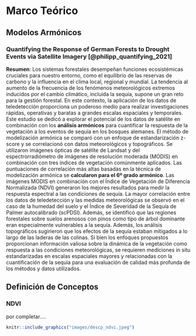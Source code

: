 # Marco Teórico {#m_teorico}
  


## Modelos Armónicos

### Quantifying the Response of German Forests to Drought Events via Satellite Imagery [@philipp_quantifying_2021]


**Resumen**: Los sistemas forestales desempeñan funciones ecosistémicas cruciales para nuestro entorno, como el equilibrio de las reservas de carbono y la influencia en el clima local, regional y mundial. La tendencia al aumento de la frecuencia de los fenómenos meteorológicos extremos inducidos por el cambio climático, incluida la sequía, supone un gran reto para la gestión forestal. En este contexto, la aplicación de los datos de teledetección proporciona un poderoso medio para realizar investigaciones rápidas, operativas y baratas a grandes escalas espaciales y temporales. Este estudio se dedicó a explorar el potencial de los datos de satélite en combinación con los **análisis armónicos** para cuantificar la respuesta de la vegetación a los eventos de sequía en los bosques alemanes. El método de modelización armónica se comparó con un enfoque de estandarización z-score y se correlacionó con datos meteorológicos y topográficos. Se utilizaron imágenes ópticas de satélite de Landsat y del espectrorradiómetro de imágenes de resolución moderada (MODIS) en combinación con tres índices de vegetación comúnmente aplicados. Las puntuaciones de correlación más altas basadas en la técnica de modelización armónica se **calcularon para el 6º grado armónico**. Las imágenes MODIS en combinación con el Índice de Vegetación de Diferencia Normalizada (NDVI) generaron los mejores resultados para medir la respuesta espectral a las condiciones de sequía. La mayor correlación entre los datos de teledetección y las medidas meteorológicas se observó en el caso de la humedad del suelo y el Índice de Severidad de la Sequía de Palmer autocalibrado (scPDSI). Además, se identificó que las regiones forestales sobre suelos arenosos con pinos como tipo de árbol dominante eran especialmente vulnerables a la sequía. Además, los análisis topográficos sugirieron que los efectos de la sequía estaban mitigados a lo largo de las laderas de las colinas. Si bien los enfoques propuestos proporcionan información valiosa sobre la dinámica de la vegetación como respuesta a las condiciones meteorológicas, se requieren mediciones in situ estandarizadas en escalas espaciales mayores y relacionadas con la cuantificación de la sequía para una evaluación de calidad más profunda de los métodos y datos utilizados.



## Definición de Conceptos

### NDVI

por completar....

\begin{equation}

  NDVI=\frac{NIR-RED}{NIR+RED}(\#eq:ndvi)

\end{equation}

```r

knitr::include_graphics("images/descp_ndvi.jpeg")

```
